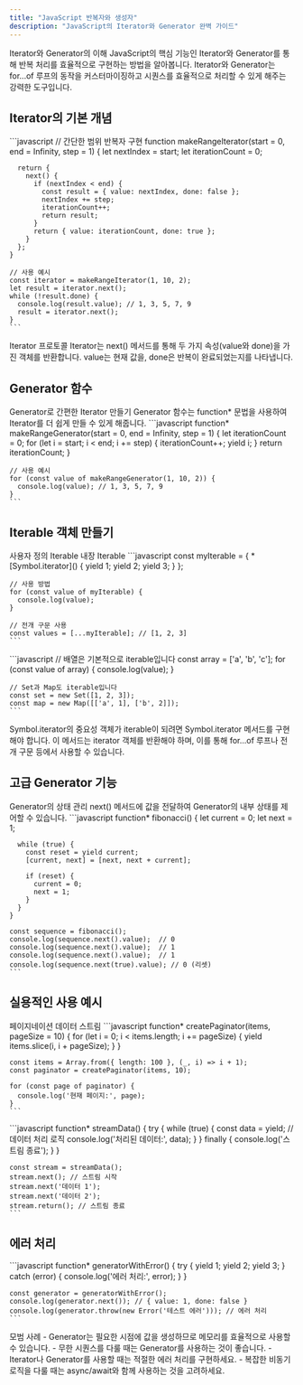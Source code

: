 ```yaml
---
title: "JavaScript 반복자와 생성자"
description: "JavaScript의 Iterator와 Generator 완벽 가이드"
---
```



<Card className="mb-6">
  <CardHeader>
    <CardTitle>Iterator와 Generator의 이해</CardTitle>
    <CardDescription>
      JavaScript의 핵심 기능인 Iterator와 Generator를 통해 반복 처리를 효율적으로 구현하는 방법을 알아봅니다.
    </CardDescription>
  </CardHeader>
  <CardContent>
    Iterator와 Generator는 for...of 루프의 동작을 커스터마이징하고 시퀀스를 효율적으로 
    처리할 수 있게 해주는 강력한 도구입니다.
  </CardContent>
</Card>

## Iterator의 기본 개념

<Card className="mb-6">
  <CardContent>
    ```javascript
    // 간단한 범위 반복자 구현
    function makeRangeIterator(start = 0, end = Infinity, step = 1) {
      let nextIndex = start;
      let iterationCount = 0;

      return {
        next() {
          if (nextIndex < end) {
            const result = { value: nextIndex, done: false };
            nextIndex += step;
            iterationCount++;
            return result;
          }
          return { value: iterationCount, done: true };
        }
      };
    }

    // 사용 예시
    const iterator = makeRangeIterator(1, 10, 2);
    let result = iterator.next();
    while (!result.done) {
      console.log(result.value); // 1, 3, 5, 7, 9
      result = iterator.next();
    }
    ```
  </CardContent>
</Card>

<Alert>
  <AlertTitle>Iterator 프로토콜</AlertTitle>
  <AlertDescription>
    Iterator는 next() 메서드를 통해 두 가지 속성(value와 done)을 가진 객체를 반환합니다.
    value는 현재 값을, done은 반복이 완료되었는지를 나타냅니다.
  </AlertDescription>
</Alert>

## Generator 함수

<Card className="mb-6">
  <CardHeader>
    <CardTitle>Generator로 간편한 Iterator 만들기</CardTitle>
    <CardDescription>
      Generator 함수는 function* 문법을 사용하여 Iterator를 더 쉽게 만들 수 있게 해줍니다.
    </CardDescription>
  </CardHeader>
  <CardContent>
    ```javascript
    function* makeRangeGenerator(start = 0, end = Infinity, step = 1) {
      let iterationCount = 0;
      for (let i = start; i < end; i += step) {
        iterationCount++;
        yield i;
      }
      return iterationCount;
    }

    // 사용 예시
    for (const value of makeRangeGenerator(1, 10, 2)) {
      console.log(value); // 1, 3, 5, 7, 9
    }
    ```
  </CardContent>
</Card>

## Iterable 객체 만들기

<Tabs defaultValue="custom" className="mb-6">
  <TabsList>
    <TabsTrigger value="custom">사용자 정의 Iterable</TabsTrigger>
    <TabsTrigger value="builtin">내장 Iterable</TabsTrigger>
  </TabsList>
  <TabsContent value="custom">
    ```javascript
    const myIterable = {
      *[Symbol.iterator]() {
        yield 1;
        yield 2;
        yield 3;
      }
    };

    // 사용 방법
    for (const value of myIterable) {
      console.log(value);
    }

    // 전개 구문 사용
    const values = [...myIterable]; // [1, 2, 3]
    ```
  </TabsContent>
  <TabsContent value="builtin">
    ```javascript
    // 배열은 기본적으로 iterable입니다
    const array = ['a', 'b', 'c'];
    for (const value of array) {
      console.log(value);
    }

    // Set과 Map도 iterable입니다
    const set = new Set([1, 2, 3]);
    const map = new Map([['a', 1], ['b', 2]]);
    ```
  </TabsContent>
</Tabs>

<Alert className="mb-6">
  <AlertTitle>Symbol.iterator의 중요성</AlertTitle>
  <AlertDescription>
    객체가 iterable이 되려면 Symbol.iterator 메서드를 구현해야 합니다.
    이 메서드는 iterator 객체를 반환해야 하며, 이를 통해 for...of 루프나 전개 구문 등에서 사용할 수 있습니다.
  </AlertDescription>
</Alert>

## 고급 Generator 기능

<Card className="mb-6">
  <CardHeader>
    <CardTitle>Generator의 상태 관리</CardTitle>
    <CardDescription>
      next() 메서드에 값을 전달하여 Generator의 내부 상태를 제어할 수 있습니다.
    </CardDescription>
  </CardHeader>
  <CardContent>
    ```javascript
    function* fibonacci() {
      let current = 0;
      let next = 1;
      
      while (true) {
        const reset = yield current;
        [current, next] = [next, next + current];
        
        if (reset) {
          current = 0;
          next = 1;
        }
      }
    }

    const sequence = fibonacci();
    console.log(sequence.next().value);  // 0
    console.log(sequence.next().value);  // 1
    console.log(sequence.next().value);  // 1
    console.log(sequence.next(true).value); // 0 (리셋)
    ```
  </CardContent>
</Card>

## 실용적인 사용 예시

<Tabs defaultValue="pagination" className="mb-6">
  <TabsList>
    <TabsTrigger value="pagination">페이지네이션</TabsTrigger>
    <TabsTrigger value="stream">데이터 스트림</TabsTrigger>
  </TabsList>
  <TabsContent value="pagination">
    ```javascript
    function* createPaginator(items, pageSize = 10) {
      for (let i = 0; i < items.length; i += pageSize) {
        yield items.slice(i, i + pageSize);
      }
    }

    const items = Array.from({ length: 100 }, (_, i) => i + 1);
    const paginator = createPaginator(items, 10);

    for (const page of paginator) {
      console.log('현재 페이지:', page);
    }
    ```
  </TabsContent>
  <TabsContent value="stream">
    ```javascript
    function* streamData() {
      try {
        while (true) {
          const data = yield;
          // 데이터 처리 로직
          console.log('처리된 데이터:', data);
        }
      } finally {
        console.log('스트림 종료');
      }
    }

    const stream = streamData();
    stream.next(); // 스트림 시작
    stream.next('데이터 1');
    stream.next('데이터 2');
    stream.return(); // 스트림 종료
    ```
  </TabsContent>
</Tabs>

## 에러 처리

<Card>
  <CardContent className="pt-6">
    ```javascript
    function* generatorWithError() {
      try {
        yield 1;
        yield 2;
        yield 3;
      } catch (error) {
        console.log('에러 처리:', error);
      }
    }

    const generator = generatorWithError();
    console.log(generator.next()); // { value: 1, done: false }
    console.log(generator.throw(new Error('테스트 에러'))); // 에러 처리
    ```
  </CardContent>
</Card>

<Alert variant="default" className="mt-6">
  <AlertTitle>모범 사례</AlertTitle>
  <AlertDescription>
    - Generator는 필요한 시점에 값을 생성하므로 메모리를 효율적으로 사용할 수 있습니다.
    - 무한 시퀀스를 다룰 때는 Generator를 사용하는 것이 좋습니다.
    - Iterator나 Generator를 사용할 때는 적절한 에러 처리를 구현하세요.
    - 복잡한 비동기 로직을 다룰 때는 async/await와 함께 사용하는 것을 고려하세요.
  </AlertDescription>
</Alert>
